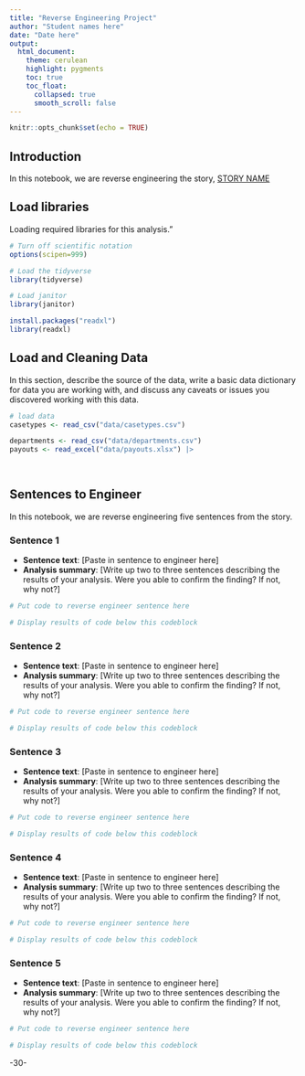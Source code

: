 ```yaml
---
title: "Reverse Engineering Project"
author: "Student names here"
date: "Date here"
output:
  html_document:
    theme: cerulean
    highlight: pygments
    toc: true
    toc_float:
      collapsed: true
      smooth_scroll: false
---
```


```r
knitr::opts_chunk$set(echo = TRUE)
```

## Introduction

In this notebook, we are reverse engineering the story, [STORY NAME](STORY%20URL)

## Load libraries

Loading required libraries for this analysis."

```r

# Turn off scientific notation
options(scipen=999)

# Load the tidyverse
library(tidyverse)

# Load janitor
library(janitor)

install.packages("readxl")
library(readxl)

```

## Load and Cleaning Data

In this section, describe the source of the data, write a basic data dictionary for data you are working with, and discuss any caveats or issues you discovered working with this data.

```r
# load data
casetypes <- read_csv("data/casetypes.csv")

departments <- read_csv("data/departments.csv")
payouts <- read_excel("data/payouts.xlsx") |> 
  



```

## Sentences to Engineer

In this notebook, we are reverse engineering five sentences from the story.

### Sentence 1

-   **Sentence text**: [Paste in sentence to engineer here]
-   **Analysis summary**: [Write up two to three sentences describing the results of your analysis. Were you able to confirm the finding? If not, why not?]

```r
# Put code to reverse engineer sentence here

# Display results of code below this codeblock

```

### Sentence 2

-   **Sentence text**: [Paste in sentence to engineer here]
-   **Analysis summary**: [Write up two to three sentences describing the results of your analysis. Were you able to confirm the finding? If not, why not?]

```r
# Put code to reverse engineer sentence here

# Display results of code below this codeblock

```

### Sentence 3

-   **Sentence text**: [Paste in sentence to engineer here]
-   **Analysis summary**: [Write up two to three sentences describing the results of your analysis. Were you able to confirm the finding? If not, why not?]

```r
# Put code to reverse engineer sentence here

# Display results of code below this codeblock

```

### Sentence 4

-   **Sentence text**: [Paste in sentence to engineer here]
-   **Analysis summary**: [Write up two to three sentences describing the results of your analysis. Were you able to confirm the finding? If not, why not?]

```r
# Put code to reverse engineer sentence here

# Display results of code below this codeblock

```

### Sentence 5

-   **Sentence text**: [Paste in sentence to engineer here]
-   **Analysis summary**: [Write up two to three sentences describing the results of your analysis. Were you able to confirm the finding? If not, why not?]

```r
# Put code to reverse engineer sentence here

# Display results of code below this codeblock

```

-30-
